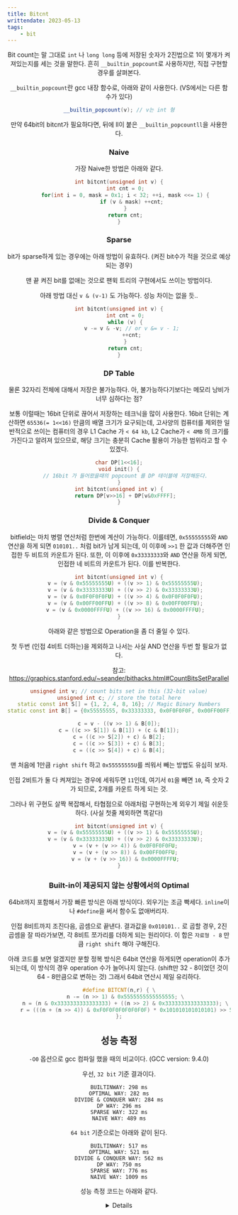 ```yaml
---
title: Bitcnt
writtendate: 2023-05-13
tags:
    - bit
---
```


<Header />

Bit count는 말 그대로 `int` 나 `long long` 등에 저장된 숫자가 2진법으로 1이 몇개가 켜져있는지를 세는 것을 말한다. 흔히 `__builtin_popcount`로 사용하지만, 직접 구현할 경우를 살펴본다.

`__builtin_popcount`란 gcc 내장 함수로, 아래와 같이 사용한다. (VS에서는 다른 함수가 있다)

```cpp 
__builtin_popcount(v); // v는 int 형
```

만약 64bit의 bitcnt가 필요하다면, 뒤에 ll이 붙은 `__builtin_popcountll`을 사용한다.

### Naive

가장 Naive한 방법은 아래와 같다.

```cpp
int bitcnt(unsigned int v) {
    int cnt = 0;
    for(int i = 0, mask = 0x1; i < 32; ++i, mask <<= 1) {
        if (v & mask) ++cnt;
    }
    return cnt;
}
```

### Sparse

bit가 sparse하게 있는 경우에는 아래 방법이 유효하다. (켜진 bit수가 적을 것으로 예상되는 경우)

맨 끝 켜진 bit를 없애는 것으로 팬윅 트리의 구현에서도 쓰이는 방법이다.

아래 방법 대신 `v & (v-1)` 도 가능하다. 성능 차이는 없을 듯..

```cpp
int bitcnt(unsigned int v) {
    int cnt = 0;
    while (v) {
        v -= v & -v; // or v &= v - 1;
        ++cnt;
    }
    return cnt;
}
```

### DP Table

물론 32자리 전체에 대해서 저장은 불가능하다. 아, 불가능하다기보다는 메모리 낭비가 너무 심하다는 점?

보통 이럴때는 16bit 단위로 끊어서 저장하는 테크닉을 많이 사용한다. 16bit 단위는 계산하면 `65536(= 1<<16)` 만큼의 배열 크기가 요구되는데, 고사양의 컴퓨터를 제외한 일반적으로 쓰이는 컴퓨터의 경우 L1 Cache 가 `< 64 kb`, L2 Cache가 `< 4MB` 의 크기를 가진다고 알려져 있으므로, 해당 크기는 충분히 Cache 활용이 가능한 범위라고 할 수 있겠다.

```cpp
char DP[1<<16];
void init() {
    // 16bit 가 들어왔을때의 popcount 를 DP 테이블에 저장해둔다.
}
int bitcnt(unsigned int v) {
    return DP[v>>16] + DP[v&0xFFFF];
}
```

### Divide & Conquer

bitfield는 마치 병렬 연산처럼 한번에 계산이 가능하다. 이를테면, `0x55555555`와 `AND` 연산을 하게 되면 `010101..` 처럼 bit가 남게 되는데, 이 이후에 `>>1` 한 값과 더해주면 인접한 두 비트의 카운트가 된다. 또한, 이 이후에 `0x33333333`와 `AND` 연산을 하게 되면, 인접한 네 비트의 카운트가 된다. 이를 반복한다.

```cpp
int bitcnt(unsigned int v) {
    v = (v & 0x55555555U) + ((v >> 1) & 0x55555555U);
    v = (v & 0x33333333U) + ((v >> 2) & 0x33333333U);
    v = (v & 0x0F0F0F0FU) + ((v >> 4) & 0x0F0F0F0FU);
    v = (v & 0x00FF00FFU) + ((v >> 8) & 0x00FF00FFU);
    v = (v & 0x0000FFFFU) + ((v >> 16) & 0x0000FFFFU);
}
```

아래와 같은 방법으로 Operation을 좀 더 줄일 수 있다.

첫 두번 (인접 4비트 더하는)을 제외하고 나서는 사실 AND 연산을 두번 할 필요가 없다.

참고: https://graphics.stanford.edu/~seander/bithacks.html#CountBitsSetParallel

```cpp
unsigned int v; // count bits set in this (32-bit value)
unsigned int c; // store the total here
static const int S[] = {1, 2, 4, 8, 16}; // Magic Binary Numbers
static const int B[] = {0x55555555, 0x33333333, 0x0F0F0F0F, 0x00FF00FF, 0x0000FFFF};

c = v - ((v >> 1) & B[0]);
c = ((c >> S[1]) & B[1]) + (c & B[1]);
c = ((c >> S[2]) + c) & B[2];
c = ((c >> S[3]) + c) & B[3];
c = ((c >> S[4]) + c) & B[4];
```

맨 처음에 1만큼 `right shift` 하고 `0x55555555U`를 씌워서 빼는 방법도 유심히 보자.

인접 2비트가 둘 다 켜져있는 경우에 세워두면 `11`인데, 여기서 `01`을 빼면 `10`, 즉 숫자 2가 되므로, 2개를 카운트 하게 되는 것.

그러나 위 구현도 살짝 복잡해서, 타협점으로 아래처럼 구현하는게 외우기 제일 쉬운듯 하다. (사실 첫줄 제외하면 똑같다)

```cpp
int bitcnt(unsigned int v) {
    v = (v & 0x55555555U) + ((v >> 1) & 0x55555555U);
    v = (v & 0x33333333U) + ((v >> 2) & 0x33333333U);
    v = (v + (v >> 4)) & 0x0F0F0F0FU;
    v = (v + (v >> 8)) & 0x00FF00FFU;
    v = (v + (v >> 16)) & 0x0000FFFFU;
}
```


### Built-in이 제공되지 않는 상황에서의 Optimal

64bit까지 포함해서 가장 빠른 방식은 아래 방식이다. 외우기는 조금 빡세다. `inline`이나 `#define`을 써서 함수도 없애버리자.

인접 8비트까지 조진다음, 곱셈으로 끝낸다. 결과값을 `0x010101..` 로 곱할 경우, 2진 곱셈을 잘 따라가보면, 각 8비트 쪼가리를 더하게 되는 원리이다. 이 합은 `자료형 - 8` 만큼 `right shift` 해야 구해진다.

아래 코드를 보면 알겠지만 분할 정복 방식은 64bit 연산을 하게되면 operation이 추가되는데, 이 방식의 경우 operation 수가 늘어나지 않는다. (shift만 32 - 8이었던 것이 64 - 8만큼으로 변하는 것) 그래서 64bit 연산시 제일 유리하다.

```cpp
#define BITCNT(n,r) { \
    n -= (n >> 1) & 0x5555555555555555; \
    n = (n & 0x3333333333333333) + ((n >> 2) & 0x3333333333333333); \
    r = (((n + (n >> 4)) & 0xF0F0F0F0F0F0F0F) * 0x101010101010101) >> 56; \
};
```

## 성능 측정

`-O0` 옵션으로 gcc 컴파일 했을 때의 비교이다. (GCC version: 9.4.0)

우선, `32 bit` 기준 결과이다.

```
BUILTINWAY: 298 ms
OPTIMAL WAY: 282 ms
DIVIDE & CONQUER WAY: 284 ms
DP WAY: 296 ms
SPARSE WAY: 322 ms
NAIVE WAY: 489 ms
```

`64 bit` 기준으로는 아래와 같이 된다.

```
BUILTINWAY: 517 ms
OPTIMAL WAY: 521 ms
DIVIDE & CONQUER WAY: 562 ms
DP WAY: 750 ms
SPARSE WAY: 776 ms
NAIVE WAY: 1009 ms
```

성능 측정 코드는 아래와 같다.

<Details>
### 32bit Test
```cpp
#include <stdio.h>
#include <time.h>

#define BITCNT(n,r) { \
    n -= (n >> 1) & 0x5555555555555555; \
    n = (n & 0x3333333333333333) + ((n >> 2) & 0x3333333333333333); \
    r = (((n + (n >> 4)) & 0xF0F0F0F0F0F0F0F) * 0x101010101010101) >> 24; \
};

int cntbit(unsigned int v) {
    v = (v & 0x55555555U) + ((v >> 1) & 0x55555555U);
    v = (v & 0x33333333U) + ((v >> 2) & 0x33333333U);
    v = (v + (v >> 4)) & 0x0F0F0F0FU;
    v = (v + (v >> 8)) & 0x00FF00FFU;
    v = (v + (v >> 16)) & 0x0000FFFFU;
}
int cntbit_sparse(unsigned int v) {
    int cnt = 0;
    while (v) {
        v -= v & -v;
        ++cnt;
    }
    return cnt;
}
int cntbit_naive(unsigned int v) {
    int cnt = 0;
    for(unsigned int mask = 0x1, i = 0; i < 32; ++i, mask <<= 1) {
        if (v & mask) ++cnt;
    }
    return cnt;
}

char DP[1<<16];

int cntbit_dp(unsigned int v) {
    return DP[v & 0xFFFF] + DP[v >> 16];
}
int rand() {
    static unsigned int seed = 5;
    seed = 214013 * seed + 2531011;
    return seed >> 16;
}
unsigned int randuint() {
    unsigned int res = 0U;
    for(unsigned int mask = 0x1, i = 0; i < 32; ++i, mask <<= 1) {
        if (rand() & 1) {
            res |= mask;
        }
    }
    return res;
}

int main() {
    for(int i = 0; i < (1<<16); ++i) {
        DP[i] = __builtin_popcount(i);
    }

    constexpr int TESTCNT = 1'000'000;
    // validation
    for(register int i = 0; i < TESTCNT; ++i) {
        unsigned int tval = randuint();
        if (__builtin_popcount(tval) != cntbit(tval)) {
            printf("VALIDATION FAILED!\n");
        }
    }

    clock_t s;
    
    s = clock();
    for (register int i = 0; i < TESTCNT; ++i) {
        __builtin_popcount(randuint());
    }
    printf("BUILTINWAY: %d ms\n", (clock() - s) * 1000 / CLOCKS_PER_SEC);
        
    s = clock();
    for (register int i = 0; i < TESTCNT; ++i) {
        unsigned long long v = randuint();
        int r;
        BITCNT(v, r);
    }
    printf("OPTIMAL WAY: %d ms\n", (clock() - s) * 1000 / CLOCKS_PER_SEC);

    s = clock();
    for (register int i = 0; i < TESTCNT; ++i) {
        cntbit(randuint());
    }
    printf("DIVIDE & CONQUER WAY: %d ms\n", (clock() - s) * 1000 / CLOCKS_PER_SEC);

    s = clock();
    for (register int i = 0; i < TESTCNT; ++i) {
        cntbit_dp(randuint());
    }
    printf("DP WAY: %d ms\n", (clock() - s) * 1000 / CLOCKS_PER_SEC);

    s = clock();
    for (register int i = 0; i < TESTCNT; ++i) {
        cntbit_sparse(randuint());
    }
    printf("SPARSE WAY: %d ms\n", (clock() - s) * 1000 / CLOCKS_PER_SEC);

    s = clock();
    for (register int i = 0; i < TESTCNT; ++i) {
        cntbit_naive(randuint());
    }
    printf("NAIVE WAY: %d ms\n", (clock() - s) * 1000 / CLOCKS_PER_SEC);
    
    return 0;
}
```

### 64bit Test
```cpp
#include <stdio.h>
#include <time.h>

#define BITCNT(n,r) { \
    n -= (n >> 1) & 0x5555555555555555; \
    n = (n & 0x3333333333333333) + ((n >> 2) & 0x3333333333333333); \
    r = (((n + (n >> 4)) & 0xF0F0F0F0F0F0F0F) * 0x101010101010101) >> 56; \
};

int cntbit(unsigned long long v) {
    v = (v & 0x5555555555555555ULL) + ((v >> 1) & 0x5555555555555555ULL);
    v = (v & 0x3333333333333333ULL) + ((v >> 2) & 0x3333333333333333ULL);
    v = (v + (v >> 4)) & 0x0F0F0F0F0F0F0F0FULL;
    v = (v + (v >> 8)) & 0x00FF00FF00FF00FFULL;
    v = (v + (v >> 16)) & 0x0000FFFF0000FFFFULL;
    v = (v + (v >> 32)) & 0x00000000FFFFFFFFULL;
}
int cntbit_sparse(unsigned long long v) {
    int cnt = 0;
    while (v) {
        v -= v & -v;
        ++cnt;
    }
    return cnt;
}
int cntbit_naive(unsigned long long v) {
    int cnt = 0;
    for(unsigned int mask = 0x1, i = 0; i < 64; ++i, mask <<= 1) {
        if (v & mask) ++cnt;
    }
    return cnt;
}
char DP[1<<16];

int cntbit_dp(unsigned long long v) {
    return DP[v & 0xFFFF] + DP[(v >> 16) & 0xFFFF] + DP[(v >> 32) & 0xFFFF] + DP[v >> 48];
}

int rand() {
    static unsigned int seed = 5;
    seed = 214013 * seed + 2531011;
    return seed >> 16;
}
unsigned long long randull() {
    unsigned long long res = 0U;
    for(unsigned int mask = 0x1, i = 0; i < 64; ++i, mask <<= 1) {
        if (rand() & 1) {
            res |= mask;
        }
    }
    return res;
}
int main() {

    for(int i = 0; i < (1<<16); ++i) {
        DP[i] = __builtin_popcount(i);
    }


    constexpr int TESTCNT = 1'000'000;
    
    // validation
    for(register int i = 0; i < TESTCNT; ++i) {
        unsigned long long tval = randull();
        if (__builtin_popcountll(tval) != cntbit(tval)) {
            printf("VALIDATION FAILED!\n");
        }
    }
    
    
    clock_t s;
    
    s = clock();
    for (register int i = 0; i < TESTCNT; ++i) {
        __builtin_popcountll(randull());
    }
    printf("BUILTINWAY: %d ms\n", (clock() - s) * 1000 / CLOCKS_PER_SEC);
        
    s = clock();
    for (register int i = 0; i < TESTCNT; ++i) {
        unsigned long long v = randull();
        int r;
        BITCNT(v, r);
    }
    printf("OPTIMAL WAY: %d ms\n", (clock() - s) * 1000 / CLOCKS_PER_SEC);

    s = clock();
    for (register int i = 0; i < TESTCNT; ++i) {
        cntbit(randull());
    }
    printf("DIVIDE & CONQUER WAY: %d ms\n", (clock() - s) * 1000 / CLOCKS_PER_SEC);

    s = clock();
    for (register int i = 0; i < TESTCNT; ++i) {
        cntbit_dp(randull());
    }
    printf("DP WAY: %d ms\n", (clock() - s) * 1000 / CLOCKS_PER_SEC);

    s = clock();
    for (register int i = 0; i < TESTCNT; ++i) {
        cntbit_sparse(randull());
    }
    printf("SPARSE WAY: %d ms\n", (clock() - s) * 1000 / CLOCKS_PER_SEC);

    s = clock();
    for (register int i = 0; i < TESTCNT; ++i) {
        cntbit_naive(randull());
    }
    printf("NAIVE WAY: %d ms\n", (clock() - s) * 1000 / CLOCKS_PER_SEC);
    
    return 0;
}
```
</Details>

<TagList />
<Comment />
